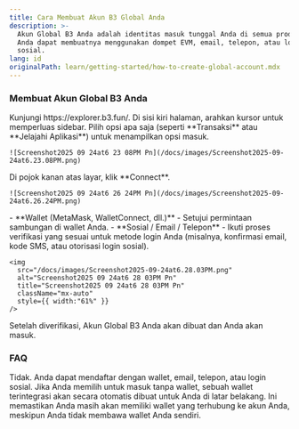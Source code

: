 ```yaml
---
title: Cara Membuat Akun B3 Global Anda
description: >-
  Akun Global B3 Anda adalah identitas masuk tunggal Anda di semua produk B3.
  Anda dapat membuatnya menggunakan dompet EVM, email, telepon, atau login
  sosial.
lang: id
originalPath: learn/getting-started/how-to-create-global-account.mdx
---
```

### Membuat Akun Global B3 Anda

<Steps>
  <Step title="Kunjungi Explorer">
    Kunjungi https://explorer.b3.fun/.
  </Step>
  <Step title="Buka Sidebar">
    Di sisi kiri halaman, arahkan kursor untuk memperluas sidebar. Pilih opsi apa saja (seperti **Transaksi** atau **Jelajahi Aplikasi**) untuk menampilkan opsi masuk.

    ![Screenshot2025 09 24at6 23 08PM Pn](/docs/images/Screenshot2025-09-24at6.23.08PM.png)
  </Step>
  <Step title="Hubungkan Akun Anda">
    Di pojok kanan atas layar, klik **Connect**.

    ![Screenshot2025 09 24at6 26 24PM Pn](/docs/images/Screenshot2025-09-24at6.26.24PM.png)
  </Step>
  <Step title="Pilih Metode Login">
    - **Wallet (MetaMask, WalletConnect, dll.)** - Setujui permintaan sambungan di wallet Anda.
    - **Sosial / Email / Telepon** - Ikuti proses verifikasi yang sesuai untuk metode login Anda (misalnya, konfirmasi email, kode SMS, atau otorisasi login sosial).

    <img
      src="/docs/images/Screenshot2025-09-24at6.28.03PM.png"
      alt="Screenshot2025 09 24at6 28 03PM Pn"
      title="Screenshot2025 09 24at6 28 03PM Pn"
      className="mx-auto"
      style={{ width:"61%" }}
    />
  </Step>
</Steps>

Setelah diverifikasi, Akun Global B3 Anda akan dibuat dan Anda akan masuk.

### FAQ

<Accordion title="Apakah saya memerlukan wallet untuk membuat Akun Global B3?">
  Tidak. Anda dapat mendaftar dengan wallet, email, telepon, atau login sosial. Jika Anda memilih untuk masuk tanpa wallet, sebuah wallet terintegrasi akan secara otomatis dibuat untuk Anda di latar belakang. Ini memastikan Anda masih akan memiliki wallet yang terhubung ke akun Anda, meskipun Anda tidak membawa wallet Anda sendiri.
</Accordion>
